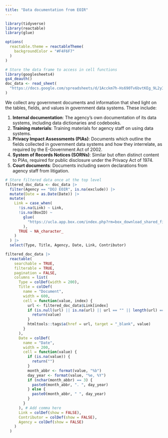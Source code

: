```yaml
---
title: "Data documentation from EOIR"
---
```


```r
library(tidyverse)
library(reactable)
library(glue)

options(
  reactable.theme = reactableTheme(
    backgroundColor = "#F4F6F7"
  )
)

# Store the data frame to access in cell functions
library(googlesheets4)
gs4_deauth()
doc_data <- read_sheet(
  "https://docs.google.com/spreadsheets/d/1Acckm7h-Hs690Tv6bvtKEg_9L2yITqp0QqN5hN2dhWw/edit?gid=0#gid=0"
)
```

We collect any government documents and information that shed light on the tables, fields, and values in government data systems. These include:

1. **Internal documentation**: The agency's own documentation of its data systems, including data dictionaries and codebooks.
2. **Training materials**: Training materials for agency staff on using data systems.
3. **Privacy Impact Assessments (PIAs)**: Documents which outline the fields collected in government data systems and how they interrelate, as required by the E-Government Act of 2002.
4. **System of Records Notices (SORNs)**: Similar but often distinct content to PIAs, required for public disclosure under the Privacy Act of 1974.
5. **Court documents**: Documents including sworn declarations from agency staff from litigation.

```r

# Store filtered data once at the top level
filtered_doc_data <- doc_data |>
  filter(Agency == "DOJ EOIR", is.na(exclude)) |>
  mutate(Date = as.Date(Date)) |>
  mutate(
    Link = case_when(
      !is.na(Link) ~ Link,
      !is.na(BoxID) ~
        glue(
          "https://ucla.app.box.com/index.php?rm=box_download_shared_file&shared_name=9d8qnnduhus4bd5mwqt7l95kz34fic2v&file_id=f_{BoxID}"
        ),
      TRUE ~ NA_character_
    )
  ) |>
  select(Type, Title, Agency, Date, Link, Contributor)

filtered_doc_data |>
  reactable(
    searchable = TRUE,
    filterable = TRUE,
    pagination = FALSE,
    columns = list(
      Type = colDef(width = 200),
      Title = colDef(
        name = "Document",
        width = 600,
        cell = function(value, index) {
          url <- filtered_doc_data$Link[index]
          if (is.null(url) || is.na(url) || url == "" || length(url) == 0) {
            return(value)
          }
          htmltools::tags$a(href = url, target = "_blank", value)
        }
      ),
      Date = colDef(
        name = "Date",
        width = 200,
        cell = function(value) {
          if (is.na(value)) {
            return("")
          }
          month_abbr <- format(value, "%b")
          day_year <- format(value, "%e, %Y")
          if (nchar(month_abbr) == 3) {
            paste0(month_abbr, ". ", day_year)
          } else {
            paste0(month_abbr, " ", day_year)
          }
        }
      ), # Add comma here
      Link = colDef(show = FALSE),
      Contributor = colDef(show = FALSE),
      Agency = colDef(show = FALSE)
    )
  )
```